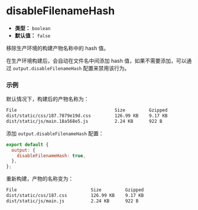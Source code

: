 # disableFilenameHash

- **类型：** `boolean`
- **默认值：** `false`

移除生产环境的构建产物名称中的 hash 值。

在生产环境构建后，会自动在文件名中间添加 hash 值，如果不需要添加，可以通过 `output.disableFilenameHash` 配置来禁用该行为。

### 示例

默认情况下，构建后的产物名称为：

```bash
File                                     Size         Gzipped
dist/static/css/187.7879e19d.css         126.99 KB    9.17 KB
dist/static/js/main.18a568e5.js          2.24 KB      922 B
```

添加 `output.disableFilenameHash` 配置：

```js
export default {
  output: {
    disableFilenameHash: true,
  },
};
```

重新构建，产物的名称变为：

```bash
File                            Size         Gzipped
dist/static/css/187.css         126.99 KB    9.17 KB
dist/static/js/main.js          2.24 KB      922 B
```

